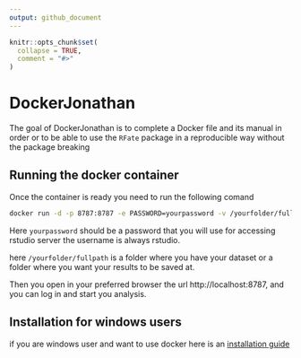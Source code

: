 ```yaml
---
output: github_document
---
```


<!-- README.md is generated from README.Rmd. Please edit that file -->

```r
knitr::opts_chunk$set(
  collapse = TRUE,
  comment = "#>"
)
```

# DockerJonathan

<!-- badges: start -->
<!-- badges: end -->

The goal of DockerJonathan is to complete a Docker file and its manual in order or to be able to use the `RFate` package in a reproducible way without the package breaking


## Running the docker container

Once the container is ready you need to run the following comand

```bash
docker run -d -p 8787:8787 -e PASSWORD=yourpassword -v /yourfolder/fullpath:/home/rstudio/LOOKATMEEE:rw derekcorcoran/derekcorcoran/rfate:63fe503bc1cb4139acfc8338596bed00d99972af
```


Here `yourpassword` should be a password that you will use for accessing rstudio server the username is always rstudio.

here `/yourfolder/fullpath` is a folder where you have your dataset or a folder where you want your results to be saved at.

Then you open in your preferred browser the url http://localhost:8787, and you can log in and start you analysis.

## Installation for windows users

if you are windows user and want to use docker here is an [installation guide](https://www.simplilearn.com/tutorials/docker-tutorial/install-docker-on-windows)




